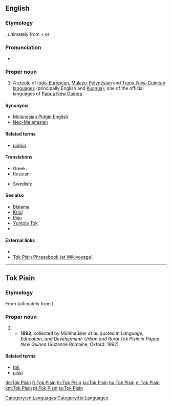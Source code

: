 ==English==
{{wikipedia}}

===Etymology===
{{etyl|tpi|en}}, ultimately from {{etyl|en|en}} {{term|talk|lang=en}} + {{term|pidgin|lang=en}} or {{term|business|lang=en}}

===Pronunciation===
* {{IPA|/tɔk pɪzɪn/|lang=en}}

===Proper noun===
{{en-proper noun}}

# A [[creole]] of [[Indo-European]], [[Malayo-Polynesian]] and [[Trans-New-Guinean]] [[language]]s (principally English and [[Kuanua]]); one of the official languages of [[Papua New Guinea]].

====Synonyms====
* [[Melanesian Pidgin English]]
* [[Neo-Melanesian]]

====Related terms====
* [[pidgin]]

====Translations====
{{trans-top|language}}
* Greek: {{t+|el|τοκ πίσιν}}
* Russian: {{t+|ru|ток-писин|m|tr=}}
{{trans-mid}}
* Swedish: {{t|sv|tok pisin}}
{{trans-bottom}}

====See also====
* [[Bislama]]
* [[Kriol]]
* [[Pijin]]
* [[Yumpla Tok]]
* {{langcat|tpi}}

====External links====
* {{ethnologue|code=tpi}}
* [[voy:Tok Pisin Phrasebook|Tok Pisin Phrasebook (at Wikivoyage)]]

[[Category:en:Languages]]

----

==Tok Pisin==

===Etymology===
From {{der|tpi|en|[[talk]] + [[pidgin]]}} (ultimately from {{m|en|business}}).

===Proper noun===
{{head|tpi|proper noun}}

# {{l|en|Tok Pisin}}
#* '''1992''', collected by Mühlhaüsler ''et al.'' quoted in ''Language, Education, and Development: Urban and Rural Tok Pisin in Papua New Guinea'' (Suzanne Romaine, Oxford: 1992)
#*: {{usex|lang=tpi|Na mipela i no save long '''Tok Pisin''' tu. Brata bilong mipela ol i go long stesin, orait ol i kisim save long stesin. Ol i kam bek orait ol i tok pisin.|t=And we didn't know '''Tok Pisin''' either. Our brothers went to the station, and then learned new things in the station. Then they returned speaking in creole.}}

====Related terms====
* [[tok]]
* [[pisin]]

[[Category:tpi:Languages]]

[[de:Tok Pisin]]
[[fr:Tok Pisin]]
[[hr:Tok Pisin]]
[[ku:Tok Pisin]]
[[hu:Tok Pisin]]
[[nl:Tok Pisin]]
[[km:Tok Pisin]]
[[pt:Tok Pisin]]
[[ta:Tok Pisin]]